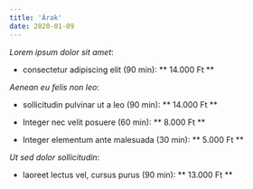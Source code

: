 ```yaml
---
title: 'Árak'
date: 2020-01-09
---
```


_Lorem ipsum dolor sit amet_:

* consectetur adipiscing elit (90 min): ** 14.000 Ft **

_Aenean eu felis non leo_:

* sollicitudin pulvinar ut a leo (90 min): ** 14.000 Ft **

* Integer nec velit posuere (60 min): ** 8.000 Ft **

* Integer elementum ante malesuada (30 min): ** 5.000 Ft **


_Ut sed dolor sollicitudin_:

* laoreet lectus vel, cursus purus (90 min): ** 13.000 Ft **